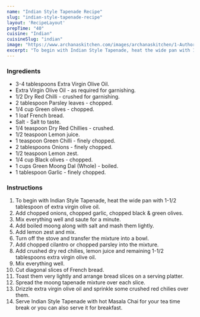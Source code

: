 ---
name: "Indian Style Tapenade Recipe"
slug: "indian-style-tapenade-recipe"
layout: 'RecipeLayout'
prepTime: "40"
cuisine: "Indian"
cuisineSlug: "indian"
image: "https://www.archanaskitchen.com/images/archanaskitchen/1-Author/Rupal_Patel/IndianStyle_Tapenade.jpg"
excerpt: "To begin with Indian Style Tapenade, heat the wide pan with 1-12 tablespoon of extra virgin olive oil"
---

### Ingredients

- 3-4 tablespoons Extra Virgin Olive Oil.
- Extra Virgin Olive Oil - as required for garnishing.
- 1/2 Dry Red Chilli - crushed for garnishing.
- 2 tablespoon Parsley leaves - chopped.
- 1/4 cup Green olives - chopped.
- 1 loaf French bread.
- Salt - Salt to taste.
- 1/4 teaspoon Dry Red Chillies - crushed.
- 1/2 teaspoon Lemon juice.
- 1 teaspoon Green Chilli - finely chopped.
- 2 tablespoons Onions - finely chopped.
- 1/2 teaspoon Lemon zest.
- 1/4 cup Black olives - chopped.
- 1 cups Green Moong Dal (Whole) - boiled.
- 1 tablespoon Garlic - finely chopped.

### Instructions

1. To begin with Indian Style Tapenade, heat the wide pan with 1-1/2 tablespoon of extra virgin olive oil.
1. Add chopped onions, chopped garlic, chopped black & green olives.
1. Mix everything well and saute for a minute.
1. Add boiled moong along with salt and mash them lightly.
1. Add lemon zest and mix.
1. Turn off the stove and transfer the mixture into a bowl.
1. Add chopped cilantro or chopped parsley into the mixture.
1. Add crushed dry red chilies, lemon juice and remaining 1-1/2 tablespoons extra virgin olive oil.
1. Mix everything well.
1. Cut diagonal slices of French bread.
1. Toast them very lightly and arrange bread slices on a serving platter.
1. Spread the moong tapenade mixture over each slice.
1. Drizzle extra virgin olive oil and sprinkle some crushed red chilies over them.
1. Serve Indian Style Tapenade with hot Masala Chai for your tea time break or you can also serve it for breakfast.
